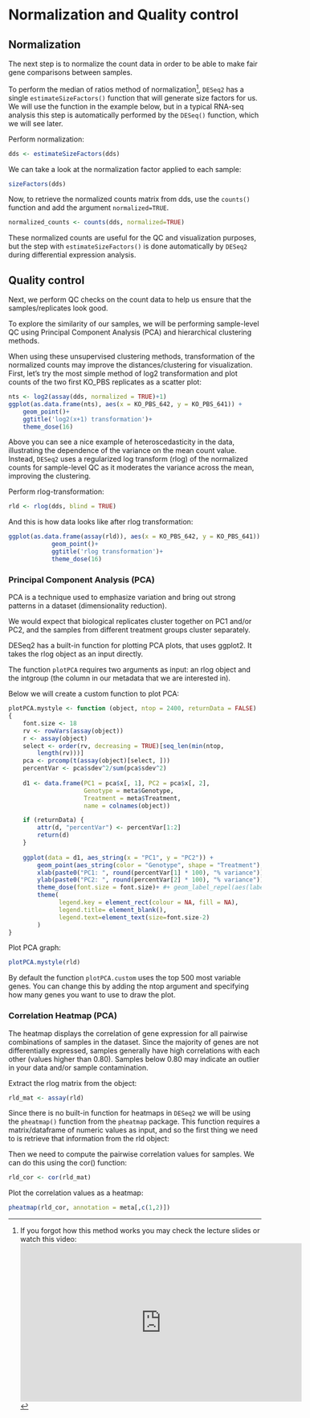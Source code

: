 # Normalization and Quality control {#cross}

## Normalization

The next step is to normalize the count data in order to be able to make fair gene comparisons between samples.

To perform the median of ratios method of normalization[^02-cross-refs-1], `DESeq2` has a single `estimateSizeFactors()` function that will generate size factors for us. We will use the function in the example below, but in a typical RNA-seq analysis this step is automatically performed by the `DESeq()` function, which we will see later.


[^02-cross-refs-1]: If you forgot how this method works you may check the lecture slides or watch this video: <iframe width="560" height="315" src="https://www.youtube.com/embed/UFB993xufUU" title="YouTube video player" frameborder="0" allow="accelerometer; autoplay; clipboard-write; encrypted-media; gyroscope; picture-in-picture" allowfullscreen></iframe>

Perform normalization:
```r
dds <- estimateSizeFactors(dds)
```

We can take a look at the normalization factor applied to each sample:
```r
sizeFactors(dds)
```

Now, to retrieve the normalized counts matrix from dds, use the `counts()` function and add the argument `normalized=TRUE`.

```r
normalized_counts <- counts(dds, normalized=TRUE)
```

These normalized counts are useful for the QC and visualization purposes, but the step with `estimateSizeFactors()` is done automatically by `DESeq2` during differential expression analysis.

## Quality control

Next, we perform QC checks on the count data to help us ensure that the samples/replicates look good.

To explore the similarity of our samples, we will be performing sample-level QC using Principal Component Analysis (PCA) and hierarchical clustering methods.

When using these unsupervised clustering methods, transformation of the normalized counts may improve the distances/clustering for visualization. First, let's try the most simple method of log2 transformation and plot counts of the two first KO_PBS replicates as a scatter plot:

```r
nts <- log2(assay(dds, normalized = TRUE)+1)
ggplot(as.data.frame(nts), aes(x = KO_PBS_642, y = KO_PBS_641)) + 
    geom_point()+
    ggtitle('log2(x+1) transformation')+
    theme_dose(16)
```

Above you can see a nice example of heteroscedasticity in the data, illustrating the dependence of the variance on the mean count value. Instead, `DESeq2` uses a regularized log transform (rlog) of the normalized counts for sample-level QC as it moderates the variance across the mean, improving the clustering.

Perform rlog-transformation:

```r
rld <- rlog(dds, blind = TRUE)
```

And this is how data looks like after rlog transformation:

```r
ggplot(as.data.frame(assay(rld)), aes(x = KO_PBS_642, y = KO_PBS_641)) + 
            geom_point()+
            ggtitle('rlog transformation')+
            theme_dose(16)
```

### Principal Component Analysis (PCA)

PCA is a technique used to emphasize variation and bring out strong patterns in a dataset (dimensionality reduction).

We would expect that biological replicates cluster together on PC1 and/or PC2, and the samples from different treatment groups cluster separately.

DESeq2 has a built-in function for plotting PCA plots, that uses ggplot2. It takes the rlog object as an input directly.

The function `plotPCA` requires two arguments as input: an rlog object and the intgroup (the column in our metadata that we are interested in).

Below we will create a custom function to plot PCA:

```r
plotPCA.mystyle <- function (object, ntop = 2400, returnData = FALSE)
{
    font.size <- 18
    rv <- rowVars(assay(object))
    r <- assay(object)
    select <- order(rv, decreasing = TRUE)[seq_len(min(ntop,
        length(rv)))]
    pca <- prcomp(t(assay(object)[select, ]))
    percentVar <- pca$sdev^2/sum(pca$sdev^2)
    
    d1 <- data.frame(PC1 = pca$x[, 1], PC2 = pca$x[, 2], 
                     Genotype = meta$Genotype, 
                     Treatment = meta$Treatment,  
                     name = colnames(object))

    if (returnData) {
        attr(d, "percentVar") <- percentVar[1:2]
        return(d)
    }
    
    ggplot(data = d1, aes_string(x = "PC1", y = "PC2")) +
        geom_point(aes_string(color = "Genotype", shape = "Treatment"), size = 6) + 
        xlab(paste0("PC1: ", round(percentVar[1] * 100), "% variance")) + 
        ylab(paste0("PC2: ", round(percentVar[2] * 100), "% variance")) +
        theme_dose(font.size = font.size)+ #+ geom_label_repel(aes(label = colnames(data)), label.size = 0.1, box.padding = 0.2)
        theme(
              legend.key = element_rect(colour = NA, fill = NA), 
              legend.title= element_blank(), 
              legend.text=element_text(size=font.size-2)
        )
} 
```

Plot PCA graph:

```r
plotPCA.mystyle(rld)
```

By default the function `plotPCA.custom` uses the top 500 most variable genes. You can change this by adding the ntop argument and specifying how many genes you want to use to draw the plot.

### Correlation Heatmap (PCA)

The heatmap displays the correlation of gene expression for all pairwise combinations of samples in the dataset. Since the majority of genes are not differentially expressed, samples generally have high correlations with each other (values higher than 0.80). Samples below 0.80 may indicate an outlier in your data and/or sample contamination.

Extract the rlog matrix from the object:

```r
rld_mat <- assay(rld)
```

Since there is no built-in function for heatmaps in `DESeq2` we will be using the `pheatmap()` function from the `pheatmap` package. This function requires a matrix/dataframe of numeric values as input, and so the first thing we need to is retrieve that information from the rld object:

Then we need to compute the pairwise correlation values for samples. We can do this using the cor() function:

```r
rld_cor <- cor(rld_mat)
```

Plot the correlation values as a heatmap:
```r
pheatmap(rld_cor, annotation = meta[,c(1,2)])
```
